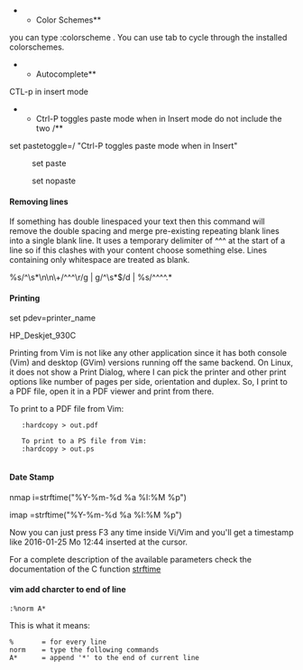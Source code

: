 
**Color Schemes**
you can type :colorscheme <newcolorscheme>. You can use tab to cycle through the installed colorschemes.

**Autocomplete**

CTL-p in insert mode

**Ctrl-P toggles paste mode when in Insert mode do not include the two /**

set pastetoggle=/<C-P/> "Ctrl-P toggles paste mode when in Insert"

:set paste

:set nopaste

==== Removing lines ====
If something has double linespaced your text then this command will remove the double spacing and merge pre-existing repeating blank lines into a single blank line. It uses a temporary delimiter of ^^^ at the start of a line so if this clashes with your content choose something else. Lines containing only whitespace are treated as blank.

%s/^\s*\n\n\+/^^^\r/g | g/^\s*$/d | %s/^^^^.*

==== Printing ====

set pdev=printer_name

HP_Deskjet_930C

Printing from Vim is not like any other application since it has both console
(Vim) and desktop (GVim) versions running off the same backend. On Linux, it
does not show a Print Dialog, where I can pick the printer and other print
options like number of pages per side, orientation and duplex. So, I print to a
PDF file, open it in a PDF viewer and print from there.

To print to a PDF file from Vim:
	:hardcopy > out.pdf

	To print to a PS file from Vim:
	:hardcopy > out.ps
	
==== Date Stamp ====

nmap <F3> i<C-R>=strftime("%Y-%m-%d %a %I:%M %p")<CR><Esc>

imap <F3> <C-R>=strftime("%Y-%m-%d %a %I:%M %p")<CR>

Now you can just press F3 any time inside Vi/Vim and you'll get a timestamp like 2016-01-25 Mo 12:44 inserted at the cursor.

For a complete description of the available parameters check the documentation of the C function [[http://www.cplusplus.com/reference/ctime/strftime/|strftime]]

==== vim add charcter to end of line ====

 :%norm A*

This is what it means:
 %       = for every line
 norm    = type the following commands
 A*      = append '*' to the end of current line
